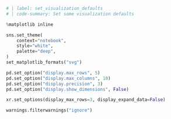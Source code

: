 ```python
# | label: set_visualization_defaults
# | code-summary: Set some visualization defaults

%matplotlib inline

sns.set_theme(
    context="notebook",
    style="white",
    palette="deep",
)
set_matplotlib_formats("svg")

pd.set_option("display.max_rows", 5)
pd.set_option("display.max_columns", 10)
pd.set_option("display.precision", 3)
pd.set_option("display.show_dimensions", False)

xr.set_options(display_max_rows=3, display_expand_data=False)

warnings.filterwarnings("ignore")
```
